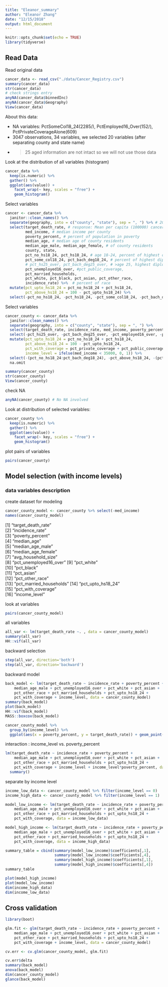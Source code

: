 ```yaml
---
title: "Eleanor_summary"
author: "Eleanor Zhang"
date: "12/15/2018"
output: html_document
---
```


```r
knitr::opts_chunk$set(echo = TRUE)
library(tidyverse)
```

## Read Data

Read original data

```r
cancer_data <- read_csv("./data/Cancer_Registry.csv")
summary(cancer_data)
str(cancer_data)
# check strings entry
anyNA(cancer_data$binnedInc)
anyNA(cancer_data$Geography)
View(cancer_data)
```


About this data:

*   NA variables: PctSomeCol18_24(2285/), PctEmployed16_Over(152/), PctPrivateCoverageAlone(609)
*   3047 observations, 34 variables, we selected 20 variables (after separating county and state name)
*   >25 aged information are not intact so we will not use those data

Look at the distribution of all variables (histogram)

```r
cancer_data %>%
  keep(is.numeric) %>% 
  gather() %>% 
  ggplot(aes(value)) +
    facet_wrap(~ key, scales = "free") +
    geom_histogram()
```

Select variables

```r
cancer <- cancer_data %>% 
  janitor::clean_names() %>% 
  separate(geography, into = c("county", "state"), sep = ", ") %>% # 20 variables
  select(target_death_rate, # response: Mean per capita (100000) cancer mortalities
         med_income, # median income per county
         poverty_percent, # percent of population in poverty
         median_age, # median age of county residents
         median_age_male, median_age_female, # of county residents
         county, state, 
         pct_no_hs18_24, pct_hs18_24, # age 18-24, percent of highest diploma less than/is high school 
         pct_some_col18_24, pct_bach_deg18_24, # percent of highest diploma:some colledge/bachelor
         # pct_hs25_over, pct_bach_deg25_over, # >age 25, highest diploma: high school/bachelor
         pct_unemployed16_over, #pct_public_coverage, 
         pct_married_households,
         pct_white, pct_black, pct_asian, pct_other_race,
         incidence_rate) %>%  # percent of race
  mutate(pct_upto_hs18_24 = pct_no_hs18_24 + pct_hs18_24,
         pct_above_hs18_24 = 100 - pct_upto_hs18_24) %>% 
  select(-pct_no_hs18_24, -pct_hs18_24, -pct_some_col18_24, -pct_bach_deg18_24)
```

Select variables

```r
cancer_county <- cancer_data %>% 
  janitor::clean_names() %>% 
  separate(geography, into = c("county", "state"), sep = ", ") %>% 
  select(target_death_rate, incidence_rate, med_income, poverty_percent, median_age:median_age_female, avg_household_size:pct_married_households) %>% 
  select(-pct_hs25_over, -pct_bach_deg25_over, -pct_employed16_over, -percent_married) %>% 
  mutate(pct_upto_hs18_24 = pct_no_hs18_24 + pct_hs18_24,
         pct_above_hs18_24 = 100 - pct_upto_hs18_24,
         pct_with_coverage = pct_private_coverage + pct_public_coverage_alone,
         income_level = ifelse(med_income < 35000, 0, 1)) %>% 
  select(-(pct_no_hs18_24:pct_bach_deg18_24), -pct_above_hs18_24, -(pct_private_coverage:pct_public_coverage_alone)) %>% 
  na.omit

summary(cancer_county)
str(cancer_county)
View(cancer_county)
```

check NA

```r
anyNA(cancer_county) # No NA involved
```


Look at distribution of selected variables:

```r
cancer_county %>%
  keep(is.numeric) %>% 
  gather() %>% 
  ggplot(aes(value)) +
    facet_wrap(~ key, scales = "free") +
    geom_histogram()
```


plot pairs of variables

```r
pairs(cancer_county)
```


## Model selection (with income levels)

### data variables description

create dataset for modeling

```r
cancer_county_model <- cancer_county %>% select(-med_income)
names(cancer_county_model)
```

 [1] "target_death_rate"      
 [2] "incidence_rate"         
 [3] "poverty_percent"        
 [4]  "median_age"             
 [5]  "median_age_male"       
 [6] "median_age_female"      
 [7]  "avg_household_size"     
 [8]  "pct_unemployed16_over" 
[9]  "pct_white"              
[10]  "pct_black"              
[11]  "pct_asian"             
[12] "pct_other_race"         
[13]  "pct_married_households" 
[14]  "pct_upto_hs18_24"      
[15] "pct_with_coverage"     
[16]  "income_level"


look at variables

```r
pairs(cancer_county_model)
```

all variables

```r
all_var <- lm(target_death_rate ~. , data = cancer_county_model)
summary(all_var)
HH::vif(all_var)
```

backward selection

```r
step(all_var, direction='both')
step(all_var, direction='backward')
```

backward model

```r
back_model <- lm(target_death_rate ~ incidence_rate + poverty_percent + 
    median_age_male + pct_unemployed16_over + pct_white + pct_asian + 
    pct_other_race + pct_married_households + pct_upto_hs18_24 + 
    pct_with_coverage + income_level, data = cancer_county_model)
summary(back_model)
plot(back_model)
HH::vif(back_model)
MASS::boxcox(back_model)
```



```r
cancer_county_model %>% 
  group_by(income_level) %>% 
  ggplot(aes(x = poverty_percent, y = target_death_rate)) + geom_point() + geom_smooth() + facet_grid(~income_level)
```

interaction : income_level vs. poverty_percent

```r
lm(target_death_rate ~ incidence_rate + poverty_percent + 
    median_age_male + pct_unemployed16_over + pct_white + pct_asian + 
    pct_other_race + pct_married_households + pct_upto_hs18_24 + 
    pct_with_coverage + income_level + income_level*poverty_percent, data = cancer_county_model) %>% 
  summary()
```

separate by income level

```r
income_low_data <- cancer_county_model %>% filter(income_level == 0)
income_high_data <- cancer_county_model %>% filter(income_level == 1)

model_low_income <- lm(target_death_rate ~ incidence_rate + poverty_percent + 
    median_age_male + pct_unemployed16_over + pct_white + pct_asian + 
    pct_other_race + pct_married_households + pct_upto_hs18_24 + 
    pct_with_coverage, data = income_low_data)

model_high_income <- lm(target_death_rate ~ incidence_rate + poverty_percent + 
    median_age_male + pct_unemployed16_over + pct_white + pct_asian + 
    pct_other_race + pct_married_households + pct_upto_hs18_24 + 
    pct_with_coverage, data = income_high_data)

summary_table = cbind(summary(model_low_income)$coefficients[,1],
                      summary(model_low_income)$coefficients[,4],
                      summary(model_high_income)$coefficients[,1], 
                      summary(model_high_income)$coefficients[,4])
summary_table

plot(model_high_income)
plot(model_low_income)
dim(income_high_data)
dim(income_low_data)
```

## Cross validation

```r
library(boot)

glm.fit <- glm(target_death_rate ~ incidence_rate + poverty_percent + 
    median_age_male + pct_unemployed16_over + pct_white + pct_asian + 
    pct_other_race + pct_married_households + pct_upto_hs18_24 + 
    pct_with_coverage + income_level, data = cancer_county_model)

cv.err <- cv.glm(cancer_county_model, glm.fit)

cv.err$delta
summary(back_model)
anova(back_model)
dim(cancer_county_model)
glance(back_model)
```



